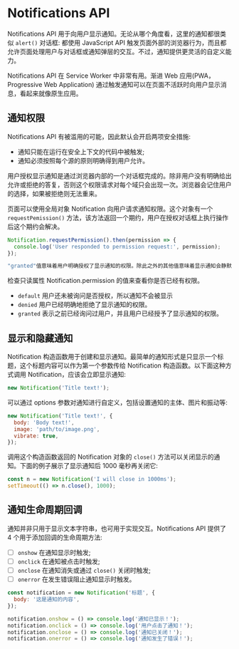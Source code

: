 # Notifications API

Notifications API 用于向用户显示通知。无论从哪个角度看，这里的通知都很类似 `alert()` 对话框: 都使用 JavaScript API 触发页面外部的浏览器行为，而且都允许页面处理用户与对话框或通知弹层的交互。不过，通知提供更灵活的自定义能力。

Notifications API 在 Service Worker 中非常有用。渐进 Web 应用(PWA，Progressive Web Application) 通过触发通知可以在页面不活跃时向用户显示消息，看起来就像原生应用。

## 通知权限

Notifications API 有被滥用的可能，因此默认会开启两项安全措施:

- 通知只能在运行在安全上下文的代码中被触发;
- 通知必须按照每个源的原则明确得到用户允许。

用户授权显示通知是通过浏览器内部的一个对话框完成的。除非用户没有明确给出允许或拒绝的答复，否则这个权限请求对每个域只会出现一次。浏览器会记住用户的选择，如果被拒绝则无法重来。

页面可以使用全局对象 Notification 向用户请求通知权限。这个对象有一个 `requestPemission()` 方法，该方法返回一个期约，用户在授权对话框上执行操作后这个期约会解决。

```js
Notification.requestPermission().then(permission => {
  console.log('User responded to permission request:', permission);
});

"granted"值意味着用户明确授权了显示通知的权限。除此之外的其他值意味着显示通知会静默失 败。如果用户拒绝授权，这个值就是"denied"。一旦拒绝，就无法通过编程方式挽回，因为不可能再 触发授权提示。
```

检查只读属性 Notification.permission 的值来查看你是否已经有权限。

- `default` 用户还未被询问是否授权，所以通知不会被显示
- `denied` 用户已经明确地拒绝了显示通知的权限。
- `granted` 表示之前已经询问过用户，并且用户已经授予了显示通知的权限。

## 显示和隐藏通知

Notification 构造函数用于创建和显示通知。最简单的通知形式是只显示一个标题，这个标题内容可以作为第一个参数传给 Notification 构造函数。以下面这种方式调用 Notification，应该会立即显示通知:

```js
new Notification('Title text!');
```

可以通过 options 参数对通知进行自定义，包括设置通知的主体、图片和振动等:

```js
new Notification('Title text!', {
  body: 'Body text!',
  image: 'path/to/image.png',
  vibrate: true,
});
```

调用这个构造函数返回的 Notification 对象的 `close()` 方法可以关闭显示的通知。下面的例子展示了显示通知后 1000 毫秒再关闭它:

```js
const n = new Notification('I will close in 1000ms');
setTimeout(() => n.close(), 1000);
```

## 通知生命周期回调

通知并非只用于显示文本字符串，也可用于实现交互。Notifications API 提供了 4 个用于添加回调的生命周期方法:

- [ ] `onshow` 在通知显示时触发;
- [ ] `onclick` 在通知被点击时触发;
- [ ] `onclose` 在通知消失或通过 `close()` 关闭时触发;
- [ ] `onerror` 在发生错误阻止通知显示时触发。

```js title="示例"
const notification = new Notification('标题', {
  body: '这是通知的内容',
});

notification.onshow = () => console.log('通知已显示！');
notification.onclick = () => console.log('用户点击了通知！');
notification.onclose = () => console.log('通知已关闭！');
notification.onerror = () => console.log('通知发生了错误！');
```
